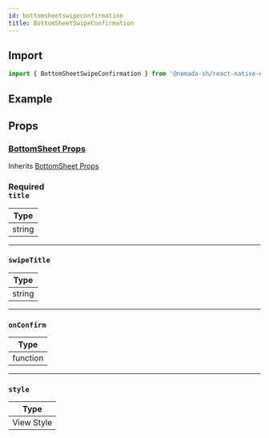 ```yaml
---
id: bottomsheetswipeconfirmation
title: BottomSheetSwipeConfirmation
---
```


## Import

```jsx
import { BottomSheetSwipeConfirmation } from '@nomada-sh/react-native-eyecandy';
```

## Example

## Props

### [BottomSheet Props](bottomSheet#props)

Inherits [BottomSheet Props](bottomSheet#props)

### <div class="label required basic">Required</div>**`title`**

| Type   |
| ------ |
| string |

---

### `swipeTitle`

| Type   |
| ------ |
| string |

---

### `onConfirm`

| Type     |
| -------- |
| function |

---

### `style`

| Type       |
| ---------- |
| View Style |
